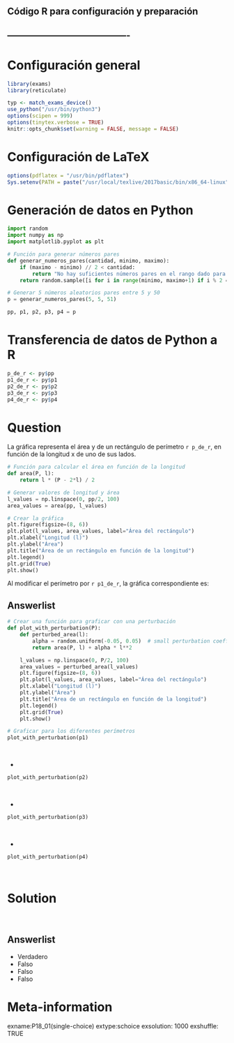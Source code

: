 
## Código R para configuración y preparación
## ----------------------------------------

# Configuración general
```r
library(exams)
library(reticulate)

typ <- match_exams_device()
use_python("/usr/bin/python3")
options(scipen = 999)
options(tinytex.verbose = TRUE)
knitr::opts_chunk$set(warning = FALSE, message = FALSE)
```

# Configuración de LaTeX
```r
options(pdflatex = "/usr/bin/pdflatex")
Sys.setenv(PATH = paste("/usr/local/texlive/2017basic/bin/x86_64-linux", Sys.getenv("PATH"), sep = ":"))
```

# Generación de datos en Python
```python
import random
import numpy as np
import matplotlib.pyplot as plt

# Función para generar números pares
def generar_numeros_pares(cantidad, minimo, maximo):
    if (maximo - minimo) // 2 < cantidad:
        return "No hay suficientes números pares en el rango dado para generar la cantidad solicitada."
    return random.sample([i for i in range(minimo, maximo+1) if i % 2 == 0], cantidad)

# Generar 5 números aleatorios pares entre 5 y 50
p = generar_numeros_pares(5, 5, 51)

pp, p1, p2, p3, p4 = p
```

# Transferencia de datos de Python a R
```r
p_de_r <- py$pp
p1_de_r <- py$p1
p2_de_r <- py$p2
p3_de_r <- py$p3
p4_de_r <- py$p4
```

Question
========

La gráfica representa el área y de un rectángulo de perímetro `r p_de_r`, en función de la longitud x de uno de sus lados.

```python
# Función para calcular el área en función de la longitud
def area(P, l):
    return l * (P - 2*l) / 2

# Generar valores de longitud y área
l_values = np.linspace(0, pp/2, 100)
area_values = area(pp, l_values)

# Crear la gráfica
plt.figure(figsize=(8, 6))
plt.plot(l_values, area_values, label="Área del rectángulo")
plt.xlabel("Longitud (l)")
plt.ylabel("Área")
plt.title("Área de un rectángulo en función de la longitud")
plt.legend()
plt.grid(True)
plt.show()
```

Al modificar el perímetro por `r p1_de_r`, la gráfica correspondiente es:

Answerlist
----------

```python
# Crear una función para graficar con una perturbación
def plot_with_perturbation(P):
    def perturbed_area(l):
        alpha = random.uniform(-0.05, 0.05)  # small perturbation coefficient
        return area(P, l) + alpha * l**2

    l_values = np.linspace(0, P/2, 100)
    area_values = perturbed_area(l_values)
    plt.figure(figsize=(8, 6))
    plt.plot(l_values, area_values, label="Área del rectángulo")
    plt.xlabel("Longitud (l)")
    plt.ylabel("Área")
    plt.title("Área de un rectángulo en función de la longitud")
    plt.legend()
    plt.grid(True)
    plt.show()

# Graficar para los diferentes perímetros
plot_with_perturbation(p1)
```
<br/> 

- 
```python
plot_with_perturbation(p2)
```
<br/> 

- 
```python
plot_with_perturbation(p3)
```
<br/> 

- 
```python
plot_with_perturbation(p4)
```
<br/> 

Solution
========

\

Answerlist
----------
* Verdadero
* Falso
* Falso
* Falso

Meta-information
================
exname:P18_01(single-choice)
extype:schoice
exsolution: 1000
exshuffle: TRUE